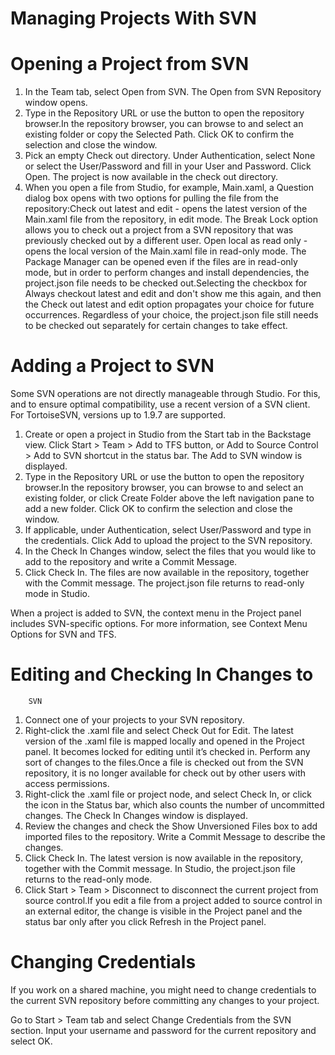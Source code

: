﻿# Managing Projects With SVN

# Opening a Project from SVN

1. In the Team tab, select Open from SVN. The Open from SVN Repository window opens.
2. Type in the Repository URL or use the button to open the repository browser.In the repository browser, you can browse to and select an existing folder or copy the Selected Path. Click OK to confirm the selection and close the window.
3. Pick an empty Check out directory. Under Authentication, select None or select the User/Password and fill in your User and Password. Click Open. The project is now available in the check out directory.
4. When you open a file from Studio, for example, Main.xaml, a Question dialog box opens with two options for pulling the file from the repository:Check out latest and edit - opens the latest version of the Main.xaml file from the repository, in edit mode. The Break Lock option allows you to check out a project from a SVN repository that was previously checked out by a different user. Open local as read only - opens the local version of the Main.xaml file in read-only mode. The Package Manager can be opened even if the files are in read-only mode, but in order to perform changes and install dependencies, the project.json file needs to be checked out.Selecting the checkbox for Always checkout latest and edit and don't show me this again, and then the Check out latest and edit option propagates your choice for future occurrences. Regardless of your choice, the project.json file still needs to be checked out separately for certain changes to take effect.

# Adding a Project to SVN

Some SVN operations are not
        directly manageable through Studio. For this, and to ensure optimal compatibility, use a
        recent version of a SVN client. For TortoiseSVN, versions up to 1.9.7 are supported.

1. Create or open a project in Studio from the Start tab in the Backstage view. Click Start > Team > Add to TFS button, or Add to Source Control > Add to SVN shortcut in the status bar. The Add to SVN window is displayed.
2. Type in the Repository URL or use the button to open the repository browser.In the repository browser, you can browse to and select an existing folder, or click Create Folder above the left navigation pane to add a new folder. Click OK to confirm the selection and close the window.
3. If applicable, under Authentication, select User/Password and type in the credentials. Click Add to upload the project to the SVN repository.
4. In the Check In Changes window, select the files that you would like to add to the repository and write a Commit Message.
5. Click Check In. The files are now available in the repository, together with the Commit message. The project.json file returns to read-only mode in Studio.

When a project is added to SVN, the context menu in the Project panel includes
        SVN-specific options. For more information, see Context
            Menu Options for SVN and TFS.

# Editing and Checking In Changes to
        SVN

1. Connect one of your projects to your SVN repository.
2. Right-click the .xaml file and select Check Out for Edit. The latest version of the .xaml file is mapped locally and opened in the Project panel. It becomes locked for editing until it’s checked in. Perform any sort of changes to the files.Once a file is checked out from the SVN repository, it is no longer available for check out by other users with access permissions.
3. Right-click the .xaml file or project node, and select Check In, or click the icon in the Status bar, which also counts the number of uncommitted changes. The Check In Changes window is displayed.
4. Review the changes and check the Show Unversioned Files box to add imported files to the repository. Write a Commit Message to describe the changes.
5. Click Check In. The latest version is now available in the repository, together with the Commit message. In Studio, the project.json file returns to the read-only mode.
6. Click Start > Team > Disconnect to disconnect the current project from source control.If you edit a file from a project added to source control in an external editor, the change is visible in the Project panel and the status bar only after you click Refresh in the Project panel.

# Changing Credentials

If you work on a shared machine, you might need to change credentials to the current SVN
        repository before committing any changes to your project.

Go to Start > Team tab and select Change Credentials from the SVN
        section. Input your username and password for the current repository and select OK.
